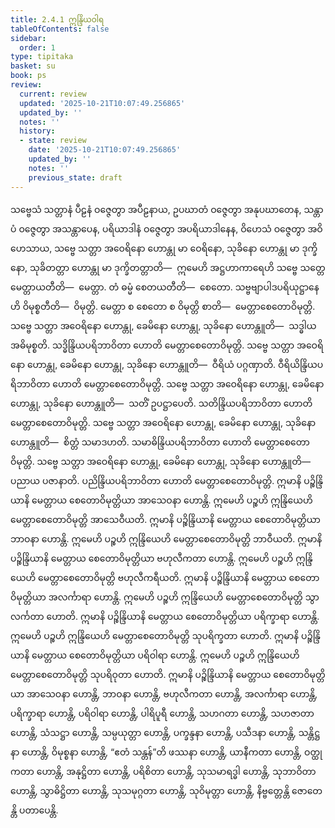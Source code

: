 ```yaml
---
title: 2.4.1 ဣန္ဒြိယဝါရ
tableOfContents: false
sidebar:
  order: 1
type: tipitaka
basket: su
book: ps
review:
  current: review
  updated: '2025-10-21T10:07:49.256865'
  updated_by: ''
  notes: ''
  history:
  - state: review
    date: '2025-10-21T10:07:49.256865'
    updated_by: ''
    notes: ''
    previous_state: draft
---
```



<DynamicBreadcrumb />


<ReviewStatus review={frontmatter.review} showDetails={true} />

<HypothesisAnnotation frontmatter={frontmatter} />

<Division number="23" book="ps" e="ch" v="26" p="26">

<Paragraph number="1475" book="ps">
သဗ္ဗေသံ သတ္တာနံ ပီဠနံ ဝဇ္ဇေတွာ အပီဠနာယ, ဥပဃာတံ ဝဇ္ဇေတွာ အနုပဃာတေန, သန္တာပံ ဝဇ္ဇေတွာ အသန္တာပေန, ပရိယာဒါနံ ဝဇ္ဇေတွာ အပရိယာဒါနေန, ဝိဟေသံ ဝဇ္ဇေတွာ အဝိဟေသာယ, သဗ္ဗေ သတ္တာ အဝေရိနော ဟောန္တု မာ ဝေရိနော, သုခိနော ဟောန္တု မာ ဒုက္ခိနော, သုခိတတ္တာ ဟောန္တု မာ ဒုက္ခိတတ္တာတိ—  ဣမေဟိ အဋ္ဌဟာကာရေဟိ သဗ္ဗေ သတ္တေ မေတ္တာယတီတိ—  မေတ္တာ. တံ ဓမ္မံ စေတယတီတိ—  စေတော. သဗ္ဗဗျာပါဒပရိယုဋ္ဌာနေဟိ ဝိမုစ္စတီတိ—  ဝိမုတ္တိ. မေတ္တာ စ စေတော စ ဝိမုတ္တိ စာတိ—  မေတ္တာစေတောဝိမုတ္တိ.
</Paragraph>

<Paragraph number="1476" book="ps">
သဗ္ဗေ သတ္တာ အဝေရိနော ဟောန္တု, ခေမိနော ဟောန္တု, သုခိနော ဟောန္တူတိ—  သဒ္ဓါယ အဓိမုစ္စတိ. သဒ္ဓိန္ဒြိယပရိဘာဝိတာ ဟောတိ မေတ္တာစေတောဝိမုတ္တိ.
</Paragraph>

<Paragraph number="1477" book="ps">
သဗ္ဗေ သတ္တာ အဝေရိနော ဟောန္တု, ခေမိနော ဟောန္တု, သုခိနော ဟောန္တူတိ—  ဝီရိယံ ပဂ္ဂဏှာတိ. ဝီရိယိန္ဒြိယပရိဘာဝိတာ ဟောတိ မေတ္တာစေတောဝိမုတ္တိ.
</Paragraph>

<Paragraph number="1478" book="ps">
သဗ္ဗေ သတ္တာ အဝေရိနော ဟောန္တု, ခေမိနော ဟောန္တု, သုခိနော ဟောန္တူတိ—  သတိံ ဥပဋ္ဌာပေတိ. သတိန္ဒြိယပရိဘာဝိတာ ဟောတိ မေတ္တာစေတောဝိမုတ္တိ.
</Paragraph>

<Paragraph number="1479" book="ps">
သဗ္ဗေ သတ္တာ အဝေရိနော ဟောန္တု, ခေမိနော ဟောန္တု, သုခိနော ဟောန္တူတိ—  စိတ္တံ သမာဒဟတိ. သမာဓိန္ဒြိယပရိဘာဝိတာ ဟောတိ မေတ္တာစေတောဝိမုတ္တိ.
</Paragraph>

<Paragraph number="1480" book="ps">
သဗ္ဗေ သတ္တာ အဝေရိနော ဟောန္တု, ခေမိနော ဟောန္တု, သုခိနော ဟောန္တူတိ—  ပညာယ ပဇာနာတိ. ပညိန္ဒြိယပရိဘာဝိတာ ဟောတိ မေတ္တာစေတောဝိမုတ္တိ.
</Paragraph>

<Paragraph number="1481" book="ps">
ဣမာနိ ပဉ္စိန္ဒြိယာနိ မေတ္တာယ စေတောဝိမုတ္တိယာ အာသေဝနာ ဟောန္တိ. ဣမေဟိ ပဉ္စဟိ ဣန္ဒြိယေဟိ မေတ္တာစေတောဝိမုတ္တိ အာသေဝီယတိ. ဣမာနိ ပဉ္စိန္ဒြိယာနိ မေတ္တာယ စေတောဝိမုတ္တိယာ ဘာဝနာ ဟောန္တိ. ဣမေဟိ ပဉ္စဟိ ဣန္ဒြိယေဟိ မေတ္တာစေတောဝိမုတ္တိ ဘာဝီယတိ. ဣမာနိ ပဉ္စိန္ဒြိယာနိ မေတ္တာယ စေတောဝိမုတ္တိယာ ဗဟုလီကတာ ဟောန္တိ. ဣမေဟိ ပဉ္စဟိ ဣန္ဒြိယေဟိ မေတ္တာစေတောဝိမုတ္တိ ဗဟုလီကရီယတိ. ဣမာနိ ပဉ္စိန္ဒြိယာနိ မေတ္တာယ စေတောဝိမုတ္တိယာ အလင်္ကာရာ ဟောန္တိ. ဣမေဟိ ပဉ္စဟိ ဣန္ဒြိယေဟိ မေတ္တာစေတောဝိမုတ္တိ သွာလင်္ကတာ ဟောတိ. ဣမာနိ ပဉ္စိန္ဒြိယာနိ မေတ္တာယ စေတောဝိမုတ္တိယာ ပရိက္ခာရာ ဟောန္တိ. ဣမေဟိ ပဉ္စဟိ ဣန္ဒြိယေဟိ မေတ္တာစေတောဝိမုတ္တိ သုပရိက္ခတာ ဟောတိ.
</Paragraph>

<Paragraph number="1482" book="ps">
ဣမာနိ ပဉ္စိန္ဒြိယာနိ မေတ္တာယ စေတောဝိမုတ္တိယာ ပရိဝါရာ ဟောန္တိ. ဣမေဟိ ပဉ္စဟိ ဣန္ဒြိယေဟိ မေတ္တာစေတောဝိမုတ္တိ သုပရိဝုတာ ဟောတိ. ဣမာနိ ပဉ္စိန္ဒြိယာနိ မေတ္တာယ စေတောဝိမုတ္တိယာ အာသေဝနာ ဟောန္တိ, ဘာဝနာ ဟောန္တိ, ဗဟုလီကတာ ဟောန္တိ, အလင်္ကာရာ ဟောန္တိ, ပရိက္ခာရာ ဟောန္တိ, ပရိဝါရာ ဟောန္တိ, ပါရိပူရီ ဟောန္တိ, သဟဂတာ ဟောန္တိ, သဟဇာတာ ဟောန္တိ, သံသဋ္ဌာ ဟောန္တိ, သမ္ပယုတ္တာ ဟောန္တိ, ပက္ခန္ဒနာ ဟောန္တိ, ပသီဒနာ ဟောန္တိ, သန္တိဋ္ဌနာ ဟောန္တိ, ဝိမုစ္စနာ ဟောန္တိ, “ဧတံ သန္တန်”တိ ဖဿနာ ဟောန္တိ, ယာနီကတာ ဟောန္တိ, ဝတ္ထုကတာ ဟောန္တိ, အနုဋ္ဌိတာ ဟောန္တိ, ပရိစိတာ ဟောန္တိ, သုသမာရဒ္ဓါ ဟောန္တိ, သုဘာဝိတာ ဟောန္တိ, သွာဓိဋ္ဌိတာ ဟောန္တိ, သုသမုဂ္ဂတာ ဟောန္တိ, သုဝိမုတ္တာ ဟောန္တိ, နိဗ္ဗတ္တေန္တိ ဇောတေန္တိ ပတာပေန္တိ.
</Paragraph>
</Division>